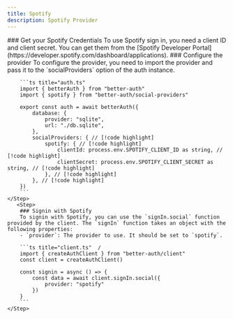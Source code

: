 ```yaml
---
title: Spotify
description: Spotify Provider
---
```


<Steps>
    <Step> 
        ### Get your Spotify Credentials
        To use Spotify sign in, you need a client ID and client secret. You can get them from the [Spotify Developer Portal](https://developer.spotify.com/dashboard/applications).
    </Step>

  <Step>
        ### Configure the provider
        To configure the provider, you need to import the provider and pass it to the `socialProviders` option of the auth instance.

        ```ts title="auth.ts"  
        import { betterAuth } from "better-auth"
        import { spotify } from "better-auth/social-providers"
        
        export const auth = await betterAuth({
            database: {
                provider: "sqlite",
                url: "./db.sqlite",
            },
            socialProviders: { // [!code highlight]
                spotify: { // [!code highlight]
                    clientId: process.env.SPOTIFY_CLIENT_ID as string, // [!code highlight]
                    clientSecret: process.env.SPOTIFY_CLIENT_SECRET as string, // [!code highlight]
                }, // [!code highlight]
            }, // [!code highlight]
        })
        ```
    </Step>
       <Step>
        ### Signin with Spotify
        To signin with Spotify, you can use the `signIn.social` function provided by the client. The `signIn` function takes an object with the following properties:
        - `provider`: The provider to use. It should be set to `spotify`.

        ```ts title="client.ts"  /
        import { createAuthClient } from "better-auth/client"
        const client = createAuthClient()
        
        const signin = async () => {
            const data = await client.signIn.social({
                provider: "spotify"
            })
        }
        ```
    </Step>
</Steps>
